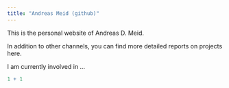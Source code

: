 ```yaml
---
title: "Andreas Meid (github)"
---
```


This is the personal website of Andreas D. Meid.

In addition to other channels, you can find more detailed reports on projects here. 

I am currently involved in ...


```r
1 + 1
```
